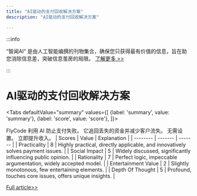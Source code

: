 ```yaml
---
title: "AI驱动的支付回收解决方案"
description: "AI驱动的支付回收解决方案"

---
```



:::info

“智闻AI“ 是由人工智能编撰的刊物集合，确保您只获得最有价值的信息，旨在助您消除信息差，突破信息茧房的局限。  [了解更多 >>](/)

:::

# AI驱动的支付回收解决方案


<Tabs
	defaultValue="summary"
	values={[
	{label: 'summary', value: 'summary'},
	{label: 'score', value: 'score'},
]}>
<TabItem value="summary">


FlyCode 利用 AI 防止支付失败。
它追回丢失的资金并减少客户流失。
无需设置。
立即提升收入。
</TabItem>
<TabItem value="score">
	| Scores     | Value   | Explanation |
	| -------- | ------- | ------- |
	| Practicality  | 8    | Highly practical, directly applicable, and innovatively solves payment issues.    |
	| Social Impact | 5     | Widely discussed, significantly influencing public opinion.    |
	| Rationality    | 7    | Perfect logic, impeccable argumentation, widely accepted model.    |
	| Entertainment Value    | 2    | Slightly monotonous, few entertaining elements.    |
	| Depth Of Thought    | 5    | Profound, touches core issues, offers unique insights.    |
</TabItem>
</Tabs>

[Full article>>](https://www.producthunt.com/posts/flycode-stripe-app-for-failed-payments)
